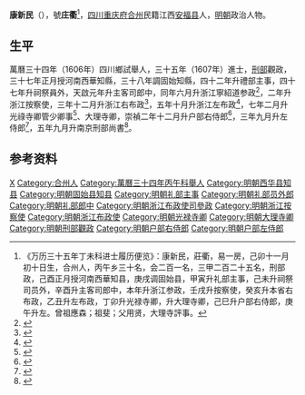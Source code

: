 '''康新民'''（{{bd|？||？||}}），號'''庄衢'''<ref>《万历三十五年丁未科进士履历便览》：康新民，莊衢，易一房，己卯十一月初十日生，合州人，丙午乡三十名，会二百一名，三甲二百二十五名，刑部政，己酉正月授河南西華知县，庚戌调固始县，甲寅升礼部主事，己未升祠祭司员外，辛酉升主客司郎中，本年升浙江参政，壬戌升按察使，癸亥升本省右布政，乙丑升左布政，丁卯升光禄寺卿，升大理寺卿，己巳升户部右侍郎，庚午升左。曾祖應森；祖斐；父用贤，大理寺評事。</ref>，[[四川|四川]][[重庆府|重庆府]][[合州|合州]]民籍江西[[安福县|安福县]]人，[[明朝|明朝]]政治人物。

== 生平 ==
萬曆三十四年（1606年）四川鄉試舉人，三十五年（1607年）進士，[[刑部|刑部]]觀政，三十七年正月授河南西華知縣，三十八年調固始知縣，四十二年升禮部主事，四十七年升祠祭員外，天啟元年升主客司郎中，同年六月升浙江寧紹道参政<ref>{{Cite web|title=漢籍電子文獻資料庫|url=http://hanchi.ihp.sinica.edu.tw/ihpc/hanji?@15%5E1085204673%5E807%5E%5E%5E60211002001700120011%5E2@@1285965814#top|access-date=2022-04-15|work=hanchi.ihp.sinica.edu.tw|archive-date=2022-04-15|archive-url=https://web.archive.org/web/20220415060936/http://hanchi.ihp.sinica.edu.tw/ihpc/hanji?@15%5E1085204673%5E807%5E%5E%5E60211002001700120011%5E2@@1285965814#top}}</ref>，二年升浙江按察使，三年十二月升浙江右布政<ref>{{Cite web|title=漢籍電子文獻資料庫|url=http://hanchi.ihp.sinica.edu.tw/ihpc/hanji?@15%5E1085204673%5E807%5E%5E%5E60211002001700430004%5E4@@1896579729#top|access-date=2022-04-15|work=hanchi.ihp.sinica.edu.tw|archive-date=2022-04-15|archive-url=https://web.archive.org/web/20220415060358/http://hanchi.ihp.sinica.edu.tw/ihpc/hanji?@15%5E1085204673%5E807%5E%5E%5E60211002001700430004%5E4@@1896579729#top}}</ref>，五年十月升浙江左布政<ref>{{Cite web|title=漢籍電子文獻資料庫|url=http://hanchi.ihp.sinica.edu.tw/ihpc/hanji?@15%5E1085204673%5E807%5E%5E%5E60211002001700650003%5E5@@889209892#top|access-date=2022-04-15|work=hanchi.ihp.sinica.edu.tw|archive-date=2022-04-15|archive-url=https://web.archive.org/web/20220415060404/http://hanchi.ihp.sinica.edu.tw/ihpc/hanji?@15%5E1085204673%5E807%5E%5E%5E60211002001700650003%5E5@@889209892#top}}</ref>，七年二月升光祿寺卿管少卿事<ref>{{Cite web|title=漢籍電子文獻資料庫|url=http://hanchi.ihp.sinica.edu.tw/ihpc/hanji?@15%5E1085204673%5E807%5E%5E%5E60211002001700820024%5E6@@499524774#top|access-date=2022-04-15|work=hanchi.ihp.sinica.edu.tw}}</ref>、大理寺卿，崇禎二年十二月升户部右侍郎<ref>{{Cite web|title=漢籍電子文獻資料庫|url=http://hanchi.ihp.sinica.edu.tw/ihpc/hanji?@15%5E1085204673%5E807%5E%5E%5E702110020018000400300001%5E15@@770728604#top|access-date=2022-04-15|work=hanchi.ihp.sinica.edu.tw|archive-date=2022-04-15|archive-url=https://web.archive.org/web/20220415060351/http://hanchi.ihp.sinica.edu.tw/ihpc/hanji?@15%5E1085204673%5E807%5E%5E%5E702110020018000400300001%5E15@@770728604#top}}</ref>，三年九月升左侍郎<ref>{{Cite web|title=漢籍電子文獻資料庫|url=http://hanchi.ihp.sinica.edu.tw/ihpc/hanji?@15%5E1085204673%5E807%5E%5E%5E702110020018000400390009%5E18@@2912349#top|access-date=2022-04-15|work=hanchi.ihp.sinica.edu.tw|archive-date=2022-04-15|archive-url=https://web.archive.org/web/20220415060353/http://hanchi.ihp.sinica.edu.tw/ihpc/hanji?@15%5E1085204673%5E807%5E%5E%5E702110020018000400390009%5E18@@2912349#top}}</ref>，五年九月升南京刑部尚書<ref>{{Cite web|title=漢籍電子文獻資料庫|url=http://hanchi.ihp.sinica.edu.tw/ihpc/hanji?@15%5E1085204673%5E807%5E%5E%5E702110020018000400640008%5E21@@1392995983#top|access-date=2022-04-15|work=hanchi.ihp.sinica.edu.tw|archive-date=2022-04-15|archive-url=https://web.archive.org/web/20220415060936/http://hanchi.ihp.sinica.edu.tw/ihpc/hanji?@15%5E1085204673%5E807%5E%5E%5E702110020018000400640008%5E21@@1392995983#top}}</ref>。

==参考资料==
{{reflist}}

{{萬曆三十五年丁未科殿試金榜}}

{{Authority control}}

{{DEFAULTSORT:}}
[[Category:康姓|X]]
[[Category:合州人|Category:合州人]]
[[Category:萬曆三十四年丙午科舉人|Category:萬曆三十四年丙午科舉人]]
[[Category:明朝西华县知县|Category:明朝西华县知县]]
[[Category:明朝固始县知县|Category:明朝固始县知县]]
[[Category:明朝礼部主事|Category:明朝礼部主事]]
[[Category:明朝礼部员外郎|Category:明朝礼部员外郎]]
[[Category:明朝礼部郎中|Category:明朝礼部郎中]]
[[Category:明朝浙江布政使司參政|Category:明朝浙江布政使司參政]]
[[Category:明朝浙江按察使|Category:明朝浙江按察使]]
[[Category:明朝浙江布政使|Category:明朝浙江布政使]]
[[Category:明朝光禄寺卿|Category:明朝光禄寺卿]]
[[Category:明朝大理寺卿|Category:明朝大理寺卿]]
[[Category:明朝刑部觀政|Category:明朝刑部觀政]]
[[Category:明朝户部右侍郎|Category:明朝户部右侍郎]]
[[Category:明朝户部左侍郎|Category:明朝户部左侍郎]]